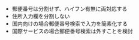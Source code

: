 - 郵便番号は分割せず、ハイフン有無に両対応する<Ref href="https://blog.kenall.jp/entry/address-form-best-practice#郵便番号フィールドは1フィールドにまとめハイフン有無に両対応する" title="これだけは押さえよう！住所フォームの作り方" />
- 住所入力欄を分割しない<Ref href="https://uxplanet.org/address-field-design-best-practices-a80390caaee0" title="アドレスフィールドデザインのベストプラクティス" />
- 国内向けの場合郵便番号検索で入力を簡素化する<Ref href="https://uxplanet.org/address-field-design-best-practices-a80390caaee0" title="アドレスフィールドデザインのベストプラクティス" />
- 国際サービスの場合郵便番号検索は外すことを検討<Ref href="https://web.dev/i18n/ja/payment-and-address-form-best-practices/#postal-code-address-lookup" title="" />
